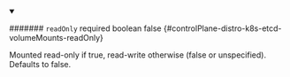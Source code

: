 
<details className="config-field" data-expandable="false" open>
<summary>

####### `readOnly` <span className="config-field-required" data-required="false">required</span> <span className="config-field-type">boolean</span> <span className="config-field-default">false</span> <span className="config-field-enum"></span> {#controlPlane-distro-k8s-etcd-volumeMounts-readOnly}

Mounted read-only if true, read-write otherwise (false or unspecified).
Defaults to false.

</summary>



</details>
